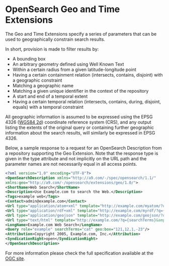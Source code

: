 # OpenSearch Geo and Time Extensions

The Geo and Time Extensions specify a series of parameters that can be used to geographically constrain search results.

In short, provision is made to filter results by:

* A bounding box
* An arbitrary geometry defined using Well Known Text
* Within a certain radius from a given latitude-longitude point
* Having a certain containment relation (intersects, contains, disjoint) with a geographic constraint
* Matching a geographic name
* Matching a given unique identifier in the context of the repository
* A start and end of a temporal extent
* Having a certain temporal relation (intersects, contains, during, disjoint, equals) with a temporal constraint

All geographic information is assumed to be expressed using the EPSG 4326 ([WGS84 2d](http://spatialreference.org/ref/epsg/4326/)) coordinate reference system (CRS), and any output listing the extents of the original query or containing further geographic information about the search results, will similarly be expressed in EPSG 4326.

Below, a sample response to a request for an OpenSearch Description from a repository supporting the Geo Extension. Note that the response type is given in the type attribute and not implicitly on the URL path and the parameter names are not necessarily equal in all access points.

```xml
<?xml version="1.0" encoding="UTF-8"?>
<OpenSearchDescription xmlns="http://a9.com/-/spec/opensearch/1.1/"
xmlns:geo="http://a9.com/-/opensearch/extensions/geo/1.0/">
<ShortName>Web Search</ShortName>
<Description>Use Example.com to search the Web.</Description>
<Tags>example web</Tags>
<Contact>admin@example.com</Contact>
<Url type="application/atom+xml" template="http://example.com/myatom/?q={searchTerms}&amp;pw={startPage?}&amp;box={geo:box?}" />
<Url type="application/rdf+xml" template="http://example.com/myrdf/?q={searchTerms}&amp;pp={startPage?}&amp;bbx={geo:box?}" />
<Url type="application/geojson" template="http://example.com/geojson/?q={searchTerms}&amp;page={startPage?}&amp;b={geo:box?}" />
<Url type="text/html" template="http://example.com/?q={searchTerms}&amp;bbox={geo:box?}&amp;pw={startPage?}" />
<LongName>Example.com Web Search</LongName>
<Query role="example" searchTerms="cat" geo:box="121,12,1,-23"/>
<Attribution>Copyright 2005, Example.com, Inc.</Attribution>
<SyndicationRight>open</SyndicationRight>
</OpenSearchDescription>
```

For more information please check the full specification available at the [OGC site](http://www.opengeospatial.org/standards/opensearchgeo).


